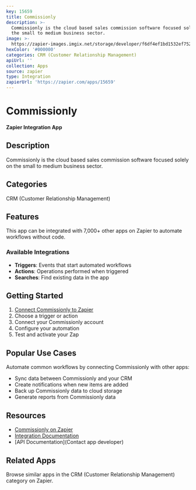 ```yaml
---
key: 15659
title: Commissionly
description: >-
  Commissionly is the cloud based sales commission software focused solely on
  the small to medium business sector.
image: >-
  https://zapier-images.imgix.net/storage/developer/f6df4ef1bd1532ef7525a5bf6dc0909c.png?auto=format%2Ccompress&ixlib=python-3.0.0&q=50
hexColor: '#000000'
categories: CRM (Customer Relationship Management)
apiUrl: ''
collection: Apps
source: zapier
type: Integration
zapierUrl: 'https://zapier.com/apps/15659'
---
```

# Commissionly

**Zapier Integration App**

## Description

Commissionly is the cloud based sales commission software focused solely on the small to medium business sector.

## Categories

CRM (Customer Relationship Management)

## Features

This app can be integrated with 7,000+ other apps on Zapier to automate workflows without code.

### Available Integrations

- **Triggers**: Events that start automated workflows
- **Actions**: Operations performed when triggered
- **Searches**: Find existing data in the app

## Getting Started

1. [Connect Commissionly to Zapier](https://zapier.com/apps/15659)
2. Choose a trigger or action
3. Connect your Commissionly account
4. Configure your automation
5. Test and activate your Zap

## Popular Use Cases

Automate common workflows by connecting Commissionly with other apps:

- Sync data between Commissionly and your CRM
- Create notifications when new items are added
- Back up Commissionly data to cloud storage
- Generate reports from Commissionly data

## Resources

- [Commissionly on Zapier](https://zapier.com/apps/15659)
- [Integration Documentation](https://zapier.com/apps/15659/integrations)
- [API Documentation](Contact app developer)

## Related Apps

Browse similar apps in the CRM (Customer Relationship Management) category on Zapier.
